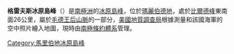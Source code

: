 {{coord|86|43|S|141|30|W|source:GNIS|display=title}}

'''格雷夫斯冰原島峰'''（{{lang-en|Graves Nunataks}}）是[[南極洲|南極洲]]的[[冰原島峰|冰原島峰]]，位於[[瑪麗伯德地|瑪麗伯德地]]，處於[[比爾德峰|比爾德峰]]東南面26公里，屬於[[毛德王后山脈|毛德王后山脈]]的一部分，[[美國地質調查局|美國地質調查局]]根據測量和該國海軍的空中照片繪入地圖，現時由[[南極條約體系|南極條約體系]]管理。

{{DEFAULTSORT:Graves Nunataks}}
[[Category:馬里伯地冰原島峰|Category:馬里伯地冰原島峰]]


{{MarieByrdLand-geo-stub}}